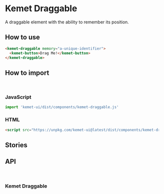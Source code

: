 

<Meta title="Components/Draggable" component="kemet-draggable" />

# Kemet Draggable

A draggable element with the ability to remember its position.

## How to use

```html
<kemet-draggable memory="a-unique-identifier">
  <kemet-button>Drag Me!</kemet-button>
</kemet-draggable>
```

## How to import

<br />

### JavaScript
```javascript
import 'kemet-ui/dist/components/kemet-draggable.js'
```

### HTML
```html
<script src="https://unpkg.com/kemet-ui@latest/dist/components/kemet-draggable.js" type="module"></script>
```


## Stories

<Canvas>
  <Story name="Standard" story={stories.Draggable} />
</Canvas>

<ArgsTable story="Standard" />

## API

<br />

### Kemet Draggable
<ArgsTable of="kemet-draggable" />
